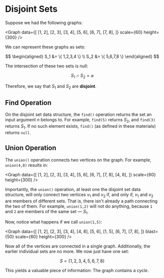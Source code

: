 
# Disjoint Sets

Suppose we had the following graphs:

<Graph
	data={[
		[1, 2],
		[2, 3],
		[3, 4],
		[5, 6],
		[6, 7],
		[7, 8],
	]}
	scale={60}
	height={300}
/>

We can represent these graphs as sets:

$$
	\begin{aligned}
		S_1 &= \{ 1,2,3,4 \} \\
		S_2 &= \{ 5,6,7,8 \}
	\end{aligned}
$$

The intersection of these two sets is null:

$$
	S_1 \cap S_2 = \varnothing
$$

Therefore, we say that ${S_1}$ and ${S_2}$ are __disjoint__.

## Find Operation

On the disjoint set data structure, the `find()` operation returns the set
an input argument ${n}$ belongs to. For example, `find(5)` returns ${S_2,}$
and `find(3)` returns ${S_1.}$ If no such element exists, `find()` (as
defined in these materials) returns `null`.

## Union Operation

The `union()` operation connects two vertices on the graph. For example,
`union(4,8)` results in:

<Graph
	data={[
		[1, 2],
		[2, 3],
		[3, 4],
		[5, 6],
		[6, 7],
		[7, 8],
		[4, 8],
	]}
	scale={60}
	height={300}
/>

Importantly, the `union()` operation, at least one the disjoint set data
structure, will only connect two vertices ${v_1}$ and ${v_2}$ if, and only
if, ${v_1}$ and ${v_2}$ are members of different sets. That is, there isn't
already a path connecting the two of them. For example, `union(1,2)` will
not do anything, because `1` and `2` are members of the same set — ${S_1.}$

Now, notice what happens if we call `union(1,5)`:

<Graph
	data={[
		[1, 2],
		[2, 3],
		[3, 4],
		[4, 8],
		[5, 6],
		[1, 5],
		[6, 7],
		[7, 8],
	]}
	blast={50}
	scale={60}
	height={300}
/>

Now all of the vertices are connected in a single graph. Additionally, the
earlier individual sets are no more. We now just have one set:

$$
	S = \{ 1,2,3,4,5,6,7,8 \}
$$

This yields a valuable piece of information: The graph contains a _cycle_.
